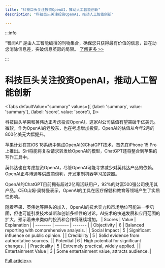 ```yaml
---
title: "科技巨头关注投资OpenAI，推动人工智能创新"
description: "科技巨头关注投资OpenAI，推动人工智能创新"

---
```



:::info

“智闻AI“ 是由人工智能编撰的刊物集合，确保您只获得最有价值的信息，旨在助您消除信息差，突破信息茧房的局限。  [了解更多 >>](/)

:::

# 科技巨头关注投资OpenAI，推动人工智能创新


<Tabs
	defaultValue="summary"
	values={[
	{label: 'summary', value: 'summary'},
	{label: 'score', value: 'score'},
]}>
<TabItem value="summary">


科技巨头苹果和英伟达正考虑投资OpenAI，这家AI公司估值有望突破千亿美元。微软，作为OpenAI的老股东，也在考虑增加投资。OpenAI的估值从今年2月的800亿美元大幅提升。

苹果计划在其iOS 18系统中集成OpenAI的ChatGPT技术，首先在iPhone 15 Pro上推出。Siri将能将复杂请求转发给OpenAI的模型，ChatGPT还将整合到苹果的写作工具中。

英伟达也在考虑投资OpenAI，尽管OpenAI可能寻求减少对英伟达产品的依赖。OpenAI正与博通等供应商谈判，开发定制机器学习加速器。

OpenAI的ChatGPT目前拥有超过2亿周活跃用户，92%的财富500强公司使用其产品。CEO山姆·奥特曼表示，OpenAI的工具在医疗保健和教育等领域产生了实质性影响。

随着苹果、英伟达等巨头的加入，OpenAI的技术实力和市场地位可能进一步巩固，但也可能引发技术垄断和创新多样性的讨论。AI技术的快速发展和应用范围的扩大，预示着未来类似的投资和合作将继续增加。
</TabItem>
<TabItem value="score">
	| Scores     | Value   | Explanation |
	| -------- | ------- | ------- |
	| Objectivity  | 6    | Balanced reporting with comprehensive analysis.    |
	| Social Impact | 5     | Significant influence on public opinion.    |
	| Credibility    | 5    | Solid evidence from authoritative sources.    |
	| Potential    | 6    | High potential for significant changes.    |
	| Practicality    | 5    | Extremely practical, widely applied.    |
	| Entertainment Value    | 3    | Some entertainment value, attracts audience.    |
</TabItem>
</Tabs>

[Full article>>](https://www.mittrchina.com/news/detail/13724)
